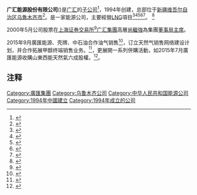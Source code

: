 '''广汇能源股份有限公司'''({{sse|600256}})是[[广汇|广汇]]的[[子公司|子公司]]<ref>{{Cite web |url=http://www.xjguanghui.com/ |title=广汇能源 |accessdate=2016-08-17 |archive-date=2016-08-17 |archive-url=https://web.archive.org/web/20160817072605/http://www.xjguanghui.com/ |dead-url=no }}</ref>，1994年创建，总部位于[[新疆维吾尔自治区|新疆维吾尔自治区]][[乌鲁木齐市|乌鲁木齐市]]<ref>{{Cite web |url=http://www.guanghui.com/list-8.html |title=广汇能源 |accessdate=2019-03-15 |author= |date= |work= |publisher=广汇集团网站 |language=Zh-hans |archive-date=2021-09-18 |archive-url=https://web.archive.org/web/20210918062425/http://www.guanghui.com/list-8.html }}</ref>。是一家能源公司，主要經營[[LNG|LNG]]項目<ref>{{Cite web |url=http://www.ce.cn/cysc/ny/gdxw/201512/19/t20151219_7669318.shtml |title=广汇能源借钱逆势布局LNG 高负债运行不惧亏损 |accessdate=2016-08-17 |archive-date=2016-08-27 |archive-url=https://web.archive.org/web/20160827072356/http://www.ce.cn/cysc/ny/gdxw/201512/19/t20151219_7669318.shtml |dead-url=no }}</ref><ref>{{Cite web |url=http://finance.sina.com.cn/china/20130721/175416193546.shtml |title=孙广信家族：新疆“能源王”特行独立 |accessdate=2016-08-17 |archive-date=2016-08-17 |archive-url=https://web.archive.org/web/20160817094222/http://finance.sina.com.cn/china/20130721/175416193546.shtml |dead-url=no }}</ref><ref>{{Cite web |url=http://hk.on.cc/hk/bkn/cnt/finance/20160810/bkn-20160810113447578-0810_00842_001.html |title=A股快報：油氣管線設備需求增　概念股個別走 |accessdate=2016-08-17 |archive-date=2016-09-15 |archive-url=https://web.archive.org/web/20160915182817/http://hk.on.cc/hk/bkn/cnt/finance/20160810/bkn-20160810113447578-0810_00842_001.html |dead-url=no }}</ref><ref>{{Cite web |url=http://stock.gucheng.com/201512/3142843.shtml |title=广汇系”雏形初成：一年两度借壳 资产并购不断 |accessdate=2016-08-17 |archive-date=2016-09-19 |archive-url=https://web.archive.org/web/20160919113125/http://stock.gucheng.com/201512/3142843.shtml |dead-url=no }}</ref><ref>{{Cite web |url=http://hn.rednet.cn/c/2018/05/11/4625183.htm |title=华电和广汇集团来君山区洽谈LNG项目 |accessdate=2018-05-27 |archive-date=2018-05-27 |archive-url=https://web.archive.org/web/20180527202245/http://hn.rednet.cn/c/2018/05/11/4625183.htm |dead-url=no }}</ref>。
<ref>{{Cite web |url=http://finance.sina.com.cn/china/20130721/175416193546.shtml |title=孙广信家族：新疆“能源王”特行独立  |accessdate=2016-08-17 |archive-date=2016-08-17 |archive-url=https://web.archive.org/web/20160817094222/http://finance.sina.com.cn/china/20130721/175416193546.shtml |dead-url=no }}</ref>

2000年5月公司股票在[[上海证券交易所|上海证券交易所]]<ref>{{Cite web |url=http://finance.sina.com.cn/realstock/company/sh600256/nc.shtml |title=广汇能源 |accessdate=2016-08-17 |archive-date=2016-08-23 |archive-url=https://web.archive.org/web/20160823000122/http://finance.sina.com.cn/realstock/company/sh600256/nc.shtml |dead-url=no }}</ref>[[广汇集團|广汇集團]]高層[[尚繼強|尚繼強]]為集團[[董事長|董事局主席]]。

2015年9月廣匯能源、壳牌、中石油合作油气销售<ref>{{Cite web |url=http://www.chinanews.com/ny/2015/09-24/7541169.shtml |title=能源改革前夕广汇能源提前布局全产业链 |accessdate=2016-08-17 |archive-date=2016-08-22 |archive-url=https://web.archive.org/web/20160822051723/http://www.chinanews.com/ny/2015/09-24/7541169.shtml |dead-url=no }}</ref>，订立天然气销售网络建设计划，并合作拓展甲醇终端销售业务。<ref>{{Cite web |url=http://stock.qq.com/a/20150716/028514.htm |title=广汇能源拟与中石油合作油气销售 |accessdate=2016-08-17 |archive-date=2016-09-19 |archive-url=https://web.archive.org/web/20160919131704/http://stock.qq.com/a/20150716/028514.htm |dead-url=no }}</ref>，更展開一系列併購活動，如2015年7月廣匯能源收購山東西能天然氣六成股權。<ref>{{Cite web |url=http://www2.finet.hk/Newscenter/news_detail/55a78224e4b0f10d17b2d1d7 |title=【個股信息】廣匯能源收購山東西能天然氣六成股權 |accessdate=2016-08-17 |archive-date=2017-01-12 |archive-url=https://web.archive.org/web/20170112002357/http://www.finet.hk/Newscenter/news_detail/55a78224e4b0f10d17b2d1d7 |dead-url=no }}</ref>。

== 注释 ==

{{Reflist|2}}

{{廣匯集團}}
[[Category:廣匯集團|Category:廣匯集團]]
[[Category:乌鲁木齐公司|Category:乌鲁木齐公司]]
[[Category:中华人民共和国能源公司|Category:中华人民共和国能源公司]]
[[Category:1994年中國建立|Category:1994年中國建立]]
[[Category:1994年成立的公司|Category:1994年成立的公司]]